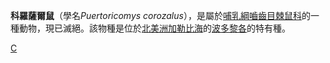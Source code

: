 {{Speciesbox
| taxon = Puertoricomys corozalus
| status = EX
}}
'''科羅薩爾鼠'''（學名''Puertoricomys corozalus''），是屬於[[哺乳綱|哺乳綱]][[嚙齒目|嚙齒目]][[棘鼠科|棘鼠科]]的一種動物，現已滅絕。該物種是位於[[北美洲|北美洲]][[加勒比海|加勒比海]]的[[波多黎各|波多黎各]]的特有種。

{{mammal-stub}}
{{Taxonbar}}
[[Category:科羅薩爾鼠屬|C]]
{{animal-stub}}